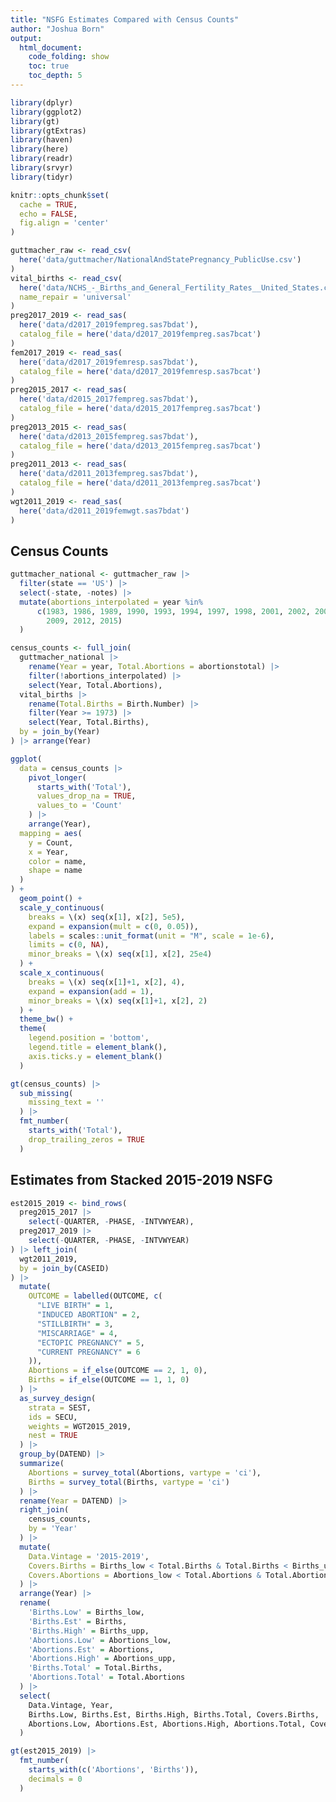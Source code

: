 ```yaml
---
title: "NSFG Estimates Compared with Census Counts"
author: "Joshua Born"
output:
  html_document:
    code_folding: show
    toc: true
    toc_depth: 5
---
```


```r
library(dplyr)
library(ggplot2)
library(gt)
library(gtExtras)
library(haven)
library(here)
library(readr)
library(srvyr)
library(tidyr)

knitr::opts_chunk$set(
  cache = TRUE,
  echo = FALSE,
  fig.align = 'center'
)
```

```r
guttmacher_raw <- read_csv(
  here('data/guttmacher/NationalAndStatePregnancy_PublicUse.csv')
)
vital_births <- read_csv(
  here('data/NCHS_-_Births_and_General_Fertility_Rates__United_States.csv'),
  name_repair = 'universal'
)
preg2017_2019 <- read_sas(
  here('data/d2017_2019fempreg.sas7bdat'),
  catalog_file = here('data/d2017_2019fempreg.sas7bcat')
)
fem2017_2019 <- read_sas(
  here('data/d2017_2019femresp.sas7bdat'),
  catalog_file = here('data/d2017_2019femresp.sas7bcat')
)
preg2015_2017 <- read_sas(
  here('data/d2015_2017fempreg.sas7bdat'),
  catalog_file = here('data/d2015_2017fempreg.sas7bcat')
)
preg2013_2015 <- read_sas(
  here('data/d2013_2015fempreg.sas7bdat'),
  catalog_file = here('data/d2013_2015fempreg.sas7bcat')
)
preg2011_2013 <- read_sas(
  here('data/d2011_2013fempreg.sas7bdat'),
  catalog_file = here('data/d2011_2013fempreg.sas7bcat')
)
wgt2011_2019 <- read_sas(
  here('data/d2011_2019femwgt.sas7bdat')
)
```


## Census Counts

```r
guttmacher_national <- guttmacher_raw |> 
  filter(state == 'US') |>
  select(-state, -notes) |>
  mutate(abortions_interpolated = year %in%
      c(1983, 1986, 1989, 1990, 1993, 1994, 1997, 1998, 2001, 2002, 2003, 2006,
        2009, 2012, 2015)
  )

census_counts <- full_join(
  guttmacher_national |> 
    rename(Year = year, Total.Abortions = abortionstotal) |> 
    filter(!abortions_interpolated) |> 
    select(Year, Total.Abortions),
  vital_births |> 
    rename(Total.Births = Birth.Number) |> 
    filter(Year >= 1973) |> 
    select(Year, Total.Births),
  by = join_by(Year)
) |> arrange(Year)
```

```r
ggplot(
  data = census_counts |>
    pivot_longer(
      starts_with('Total'),
      values_drop_na = TRUE,
      values_to = 'Count'
    ) |>
    arrange(Year),
  mapping = aes(
    y = Count,
    x = Year,
    color = name,
    shape = name
  )
) +
  geom_point() +
  scale_y_continuous(
    breaks = \(x) seq(x[1], x[2], 5e5),
    expand = expansion(mult = c(0, 0.05)),
    labels = scales::unit_format(unit = "M", scale = 1e-6),
    limits = c(0, NA),
    minor_breaks = \(x) seq(x[1], x[2], 25e4)
  ) +
  scale_x_continuous(
    breaks = \(x) seq(x[1]+1, x[2], 4),
    expand = expansion(add = 1),
    minor_breaks = \(x) seq(x[1]+1, x[2], 2)
  ) + 
  theme_bw() +
  theme(
    legend.position = 'bottom',
    legend.title = element_blank(),
    axis.ticks.y = element_blank()
  )
```

```r
gt(census_counts) |>
  sub_missing(
    missing_text = ''
  ) |> 
  fmt_number(
    starts_with('Total'),
    drop_trailing_zeros = TRUE
  )
```


## Estimates from Stacked 2015-2019 NSFG

```r
est2015_2019 <- bind_rows(
  preg2015_2017 |> 
    select(-QUARTER, -PHASE, -INTVWYEAR),
  preg2017_2019 |> 
    select(-QUARTER, -PHASE, -INTVWYEAR)
) |> left_join(
  wgt2011_2019,
  by = join_by(CASEID)
) |> 
  mutate(
    OUTCOME = labelled(OUTCOME, c(
      "LIVE BIRTH" = 1,
      "INDUCED ABORTION" = 2,
      "STILLBIRTH" = 3,
      "MISCARRIAGE" = 4,
      "ECTOPIC PREGNANCY" = 5,
      "CURRENT PREGNANCY" = 6
    )),
    Abortions = if_else(OUTCOME == 2, 1, 0),
    Births = if_else(OUTCOME == 1, 1, 0)
  ) |> 
  as_survey_design(
    strata = SEST,
    ids = SECU,
    weights = WGT2015_2019,
    nest = TRUE
  ) |> 
  group_by(DATEND) |> 
  summarize(
    Abortions = survey_total(Abortions, vartype = 'ci'),
    Births = survey_total(Births, vartype = 'ci')
  ) |> 
  rename(Year = DATEND) |>
  right_join(
    census_counts,
    by = 'Year'
  ) |>
  mutate(
    Data.Vintage = '2015-2019',
    Covers.Births = Births_low < Total.Births & Total.Births < Births_upp,
    Covers.Abortions = Abortions_low < Total.Abortions & Total.Abortions < Abortions_upp
  ) |>
  arrange(Year) |>
  rename(
    'Births.Low' = Births_low,
    'Births.Est' = Births,
    'Births.High' = Births_upp,
    'Abortions.Low' = Abortions_low,
    'Abortions.Est' = Abortions,
    'Abortions.High' = Abortions_upp,
    'Births.Total' = Total.Births,
    'Abortions.Total' = Total.Abortions
  ) |>
  select(
    Data.Vintage, Year,
    Births.Low, Births.Est, Births.High, Births.Total, Covers.Births,
    Abortions.Low, Abortions.Est, Abortions.High, Abortions.Total, Covers.Abortions
  )
```

```r
gt(est2015_2019) |>
  fmt_number(
    starts_with(c('Abortions', 'Births')),
    decimals = 0
  )
```
